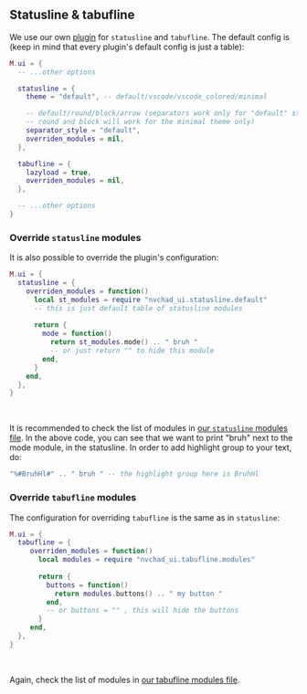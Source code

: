 ## Statusline & tabufline 

We use our own [plugin](https://github.com/NvChad/ui) for `statusline` and `tabufline`. The default config is (keep in mind that every plugin's default config is just a table):

```lua
M.ui = {
  -- ...other options

  statusline = {
    theme = "default", -- default/vscode/vscode_colored/minimal

    -- default/round/block/arrow (separators work only for "default" statusline theme;
    -- round and block will work for the minimal theme only)
    separator_style = "default",
    overriden_modules = nil,
  },

  tabufline = {
    lazyload = true,
    overriden_modules = nil,
  },

  -- ...other options
}
```

### Override `statusline` modules 

It is also possible to override the plugin's configuration:

```lua
M.ui = {
  statusline = {
    overriden_modules = function()
      local st_modules = require "nvchad_ui.statusline.default"
      -- this is just default table of statusline modules
  
      return {
        mode = function()
          return st_modules.mode() .. " bruh " 
          -- or just return "" to hide this module
        end,
      }
    end,
  },
}
```
<br/>

It is recommended to check the list of modules in [our `statusline` modules file](https://github.com/NvChad/ui/blob/v2.0/lua/nvchad_ui/statusline). In the above code, you can see that we want to print "bruh" next to the mode module, in the statusline. In order to add highlight group to your text, do:

```lua
"%#BruhHl#" .. " bruh " -- the highlight group here is BruhHl
```

### Override `tabufline` modules

The configuration for overriding `tabufline` is the same as in `statusline`:

```lua
M.ui = {
  tabufline = {
     overriden_modules = function()
       local modules = require "nvchad_ui.tabufline.modules"
  
       return {
         buttons = function()
           return modules.buttons() .. " my button "
         end,
         -- or buttons = "" , this will hide the buttons
       }
     end,
  },
}
```

<br/>

Again, check the list of modules in [our tabufline modules file](https://github.com/NvChad/ui/blob/v2.0/lua/nvchad_ui/tabufline).
